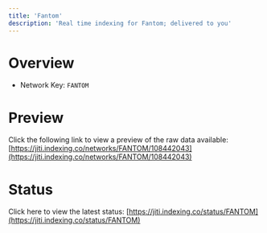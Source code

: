 ```yaml
---
title: 'Fantom'
description: 'Real time indexing for Fantom; delivered to you'
---
```


# Overview
- Network Key: `FANTOM`

# Preview
Click the following link to view a preview of the raw data available: [https://jiti.indexing.co/networks/FANTOM/108442043](https://jiti.indexing.co/networks/FANTOM/108442043)

# Status
Click here to view the latest status: [https://jiti.indexing.co/status/FANTOM](https://jiti.indexing.co/status/FANTOM)
